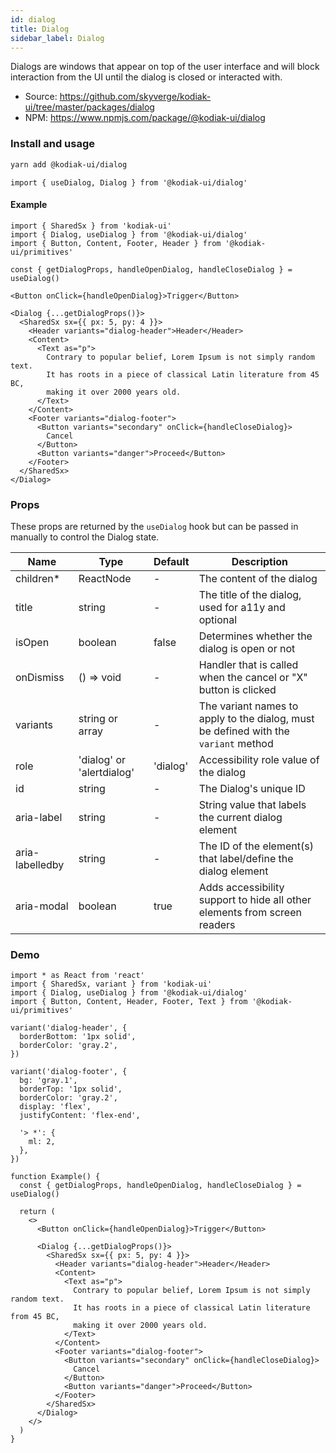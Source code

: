 ```yaml
---
id: dialog
title: Dialog
sidebar_label: Dialog
---
```


Dialogs are windows that appear on top of the user interface and will block interaction from the UI until
the dialog is closed or interacted with.

- Source: https://github.com/skyverge/kodiak-ui/tree/master/packages/dialog
- NPM: https://www.npmjs.com/package/@kodiak-ui/dialog

### Install and usage

```sh
yarn add @kodiak-ui/dialog
```

```tsx
import { useDialog, Dialog } from '@kodiak-ui/dialog'
```

#### Example

```tsx
import { SharedSx } from 'kodiak-ui'
import { Dialog, useDialog } from '@kodiak-ui/dialog'
import { Button, Content, Footer, Header } from '@kodiak-ui/primitives'

const { getDialogProps, handleOpenDialog, handleCloseDialog } = useDialog()

<Button onClick={handleOpenDialog}>Trigger</Button>

<Dialog {...getDialogProps()}>
  <SharedSx sx={{ px: 5, py: 4 }}>
    <Header variants="dialog-header">Header</Header>
    <Content>
      <Text as="p">
        Contrary to popular belief, Lorem Ipsum is not simply random text.
        It has roots in a piece of classical Latin literature from 45 BC,
        making it over 2000 years old.
      </Text>
    </Content>
    <Footer variants="dialog-footer">
      <Button variants="secondary" onClick={handleCloseDialog}>
        Cancel
      </Button>
      <Button variants="danger">Proceed</Button>
    </Footer>
  </SharedSx>
</Dialog>
```

### Props

These props are returned by the `useDialog` hook but can be passed in manually to control the Dialog state.

| Name            | Type                      | Default  | Description                                                                         |
| --------------- | ------------------------- | -------- | ----------------------------------------------------------------------------------- |
| children\*      | ReactNode                 | -        | The content of the dialog                                                           |
| title           | string                    | -        | The title of the dialog, used for a11y and optional                                 |
| isOpen          | boolean                   | false    | Determines whether the dialog is open or not                                        |
| onDismiss       | () => void                | -        | Handler that is called when the cancel or "X" button is clicked                     |
| variants        | string or array           | -        | The variant names to apply to the dialog, must be defined with the `variant` method |
| role            | 'dialog' or 'alertdialog' | 'dialog' | Accessibility role value of the dialog                                              |
| id              | string                    | -        | The Dialog's unique ID                                                              |
| aria-label      | string                    | -        | String value that labels the current dialog element                                 |
| aria-labelledby | string                    | -        | The ID of the element(s) that label/define the dialog element                       |
| aria-modal      | boolean                   | true     | Adds accessibility support to hide all other elements from screen readers           |

### Demo

```tsx codesandbox=kodiak
import * as React from 'react'
import { SharedSx, variant } from 'kodiak-ui'
import { Dialog, useDialog } from '@kodiak-ui/dialog'
import { Button, Content, Header, Footer, Text } from '@kodiak-ui/primitives'

variant('dialog-header', {
  borderBottom: '1px solid',
  borderColor: 'gray.2',
})

variant('dialog-footer', {
  bg: 'gray.1',
  borderTop: '1px solid',
  borderColor: 'gray.2',
  display: 'flex',
  justifyContent: 'flex-end',

  '> *': {
    ml: 2,
  },
})

function Example() {
  const { getDialogProps, handleOpenDialog, handleCloseDialog } = useDialog()

  return (
    <>
      <Button onClick={handleOpenDialog}>Trigger</Button>

      <Dialog {...getDialogProps()}>
        <SharedSx sx={{ px: 5, py: 4 }}>
          <Header variants="dialog-header">Header</Header>
          <Content>
            <Text as="p">
              Contrary to popular belief, Lorem Ipsum is not simply random text.
              It has roots in a piece of classical Latin literature from 45 BC,
              making it over 2000 years old.
            </Text>
          </Content>
          <Footer variants="dialog-footer">
            <Button variants="secondary" onClick={handleCloseDialog}>
              Cancel
            </Button>
            <Button variants="danger">Proceed</Button>
          </Footer>
        </SharedSx>
      </Dialog>
    </>
  )
}
```
